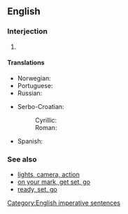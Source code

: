 ==English==

===Interjection===
{{en-interj|head=[[ready]], [[aim]], [[fire]][[!]]}}

# {{non-gloss definition|A sequence of commands used to order soldiers to carefully fire their weapons}}

====Translations====
{{rftrans}}
{{trans-top|sequence of commands}}
* Norwegian: {{t-|no|klar, sikt, fyr}}
* Portuguese: {{t-|pt|preparar, apontar, fogo}}
* Russian: {{t-|ru|внимание, целься, огонь|alt=внимание, целься, огонь!|tr=vnimánije, cél'sja, ogón'!}}
{{trans-mid}}
* Serbo-Croatian:
*: Cyrillic: {{t-|sh|спреми се, нишани, пали|alt=спреми се, нишани, пали!|sc=Cyrl}}
*: Roman: {{t-|sh|spremi se, nišani, pali|alt=spremi se, nišani, pali!}}
* Spanish: {{t-|es|¡listos, apunten, fuego!}}
{{trans-bottom}}

===See also===
* [[lights, camera, action]]
* [[on your mark, get set, go]]
* [[ready, set, go]]

[[Category:English imperative sentences]]